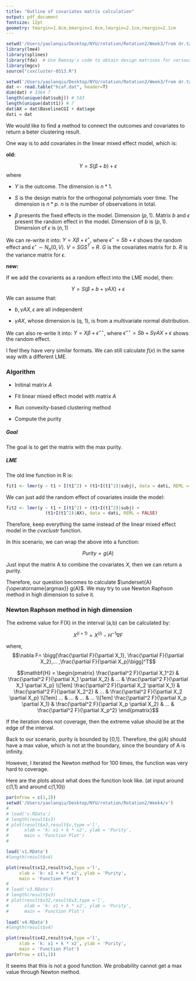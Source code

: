 ```yaml
---
title: "Outline of covariates matrix calculation"
output: pdf_document
fontsize: 12pt 
geometry: tmargin=1.8cm,bmargin=1.8cm,lmargin=2.1cm,rmargin=2.1cm
---
```


```R
setwd('/Users/yaolanqiu/Desktop/NYU/rotation/Rotation2/Week3/from dr.tarpey')
library(lme4)
library(splines)
library(fda)  # Use Ramsay's code to obtain design matrices for various
library(mgcv)
source("cvxcluster-0513.R")

setwd('/Users/yaolanqiu/Desktop/NYU/rotation/Rotation2/Week3/from dr.tarpey')
dat <- read.table("hcaf.dat", header=T)
dim(dat) # 3364 7 
length(unique(dat$subj)) # 543
length(unique(dat$t1)) # 7
dat$AX = dat$BaselineCGI + dat$age
dati = dat
```

We would like to find a method to connect the outcomes and covariates to return a beter clustering result.

One way is to add covariates in the linear mixed effect model, which is:

**old:** 

$$Y = S(\beta + b) + \epsilon$$
where 

* $Y$ is the outcome. The dimension is $n * 1$.

* $S$ is the design matrix for the orthogonal polynomials voer time. The dimension is $n * p$. $n$ is the number of observations in total. 

* $\beta$ presents the fixed effects in the model. Dimension $(p,1)$. Matrix $b$ and $\epsilon$ present the random effect in the model. Dimension of $b$ is $(p,1)$. Dimension of $\epsilon$ is $(n,1)$

We can re-write it into: $Y = X\beta + \epsilon^{\star}$, where $\epsilon^{\star} = Sb + \epsilon$ shows the random effect and $\epsilon^{\star} \sim N_n(0,V)$. $V = SGS^T + R$. $G$ is the covariates matrix for $b$. $R$ is the variance matrix for $\epsilon$.

**new:** 

If we add the covarients as a random effect into the LME model, then:

$$Y = S(\beta + b + \gamma AX) + \epsilon$$
We can assume that: 

* $b, \gamma AX, \epsilon$ are all independent

* $\gamma AX$, whose dimension is (q, 1), is from a multivariate normal distribution.

We can also re-write it into: $Y = X\beta + \epsilon^{\star \star}$, where $\epsilon^{\star \star} = Sb  + S\gamma AX + \epsilon$ shows the random effect. 

I feel they have very similar formats. We can still calculate $f(x)$ in the same way with a different LME. 

### Algorithm

* Initinal matrix $A$

* Fit linear mixed effect model with matrix $A$

* Run convexity-based clustering method

* Compute the purity


##### Goal 

The goal is to get the matrix with the max purity. 

##### LME

The old lme function in R is: 
```R
fit1 <- lmer(y ~ t1 + I(t1^2) + (t1+I(t1^2)|subj), data = dati, REML = FALSE)
```
We can just add the random effect of covariates inside the model: 
```R
fit2 <- lmer(y ~ t1 + I(t1^2) + (t1+I(t1^2)|subj) +  
               (t1+I(t1^2)|AX), data = dati, REML = FALSE)
```
Therefore, keep everything the same instead of the linear mixed effect model in the *cvxclustr* function. 

In this scenario, we can wrap the above into a function:

$$Purity = g(A) $$

Just input the matrix A to combine the covariates $X$, then we can return a purity. 

Therefore, our question becomes to calculate $\underset{A}{\operatorname{argmax}}   g(A)$. We may try to use Newton Raphson method in high dimension to solve it.

### Newton Raphson method in high dimension

The extreme value for F(X) in the interval (a,b) can be calculated by:

$$X^{(i+1)} = X^{(i)} - H^{-1} \nabla F$$

where, 
$$\nabla F= \bigg[\frac{\partial F}{\partial X_1}, \frac{\partial F}{\partial X_2},... ,\frac{\partial F}{\partial X_p}\bigg]^T$$

$$\mathbf{H} = \begin{pmatrix}
\frac{\partial^2 F}{\partial X_1^2} & \frac{\partial^2 F}{\partial X_1 \partial X_2}  & ... & \frac{\partial^2 F}{\partial X_1 \partial X_p} \\[1em]
\frac{\partial^2 F}{\partial X_2 \partial X_1} & \frac{\partial^2 F}{\partial X_2^2}  & ... & \frac{\partial^2 F}{\partial X_2 \partial X_p} \\[1em]
... & ...  & ... & ... \\[1em]
\frac{\partial^2 F}{\partial X_p \partial X_1} & \frac{\partial^2 F}{\partial X_p \partial X_2}  & ... & \frac{\partial^2 F}{\partial X_p^2} 
\end{pmatrix}$$


If the iteration does not coverage, then the extreme value should be at the edge of the interval. 

Back to our scenario, purity is bounded by [0,1]. Therefore, the g(A) should have a max value, which is not at the boundary, since the boundary of A is infinity. 

However, I iterated the Newton method for 100 times, the function was very hard to coverage.

Here are the plots about what does the function look like. (at input around c(1,1) and around c(1,10))

```R

par(mfrow = c(1,2))
setwd('/Users/yaolanqiu/Desktop/NYU/rotation/Rotation2/Week4/v')
# 
# load('v.RData')
# length(result$v3)
# plot(result$x2,result$v,type ='l',
#      xlab = 'k: x1 + k * x2', ylab = 'Purity',
#      main = 'Function Plot')
# 

load('v1.RData')
#length(result$v4)

plot(result$x12,result$v1,type ='l',
     xlab = 'k: x1 + k * x2', ylab = 'Purity',
     main = 'Function Plot')
# 
# load('v3.RData')
# length(result$v3)
# plot(result$x32,result$v3,type ='l',
#      xlab = 'k: x1 + k * x2', ylab = 'Purity',
#      main = 'Function Plot')
 
load('v4.RData')
#length(result$v4)

plot(result$x42,result$v4,type ='l',
     xlab = 'k: x1 + k * x2', ylab = 'Purity',
     main = 'Function Plot')
par(mfrow = c(1,1))
```


It seems that this is not a good function. We probability cannot get a max value through Newton method. 




